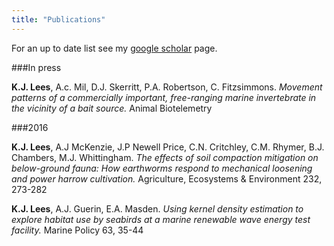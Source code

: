 ```yaml
---
title: "Publications"
---
```

For an up to date list see my [google scholar](https://scholar.google.co.uk/citations?user=CJeBxfUAAAAJ&hl=en) page.

###In press

**K.J. Lees**, A.c. Mil, D.J. Skerritt, P.A. Robertson, C. Fitzsimmons. *Movement patterns of a commercially important, free-ranging marine invertebrate in the vicinity of a bait source.* Animal Biotelemetry

###2016

**K.J. Lees**, A.J McKenzie, J.P Newell Price, C.N. Critchley, C.M. Rhymer, B.J. Chambers, M.J. Whittingham. *The effects of soil compaction mitigation on below-ground fauna: How earthworms respond to mechanical loosening and power harrow cultivation.*
Agriculture, Ecosystems & Environment 232, 273-282

**K.J. Lees**, A.J. Guerin, E.A. Masden. *Using kernel density estimation to explore habitat use by seabirds at a marine renewable wave energy test facility.* Marine Policy 63, 35-44
